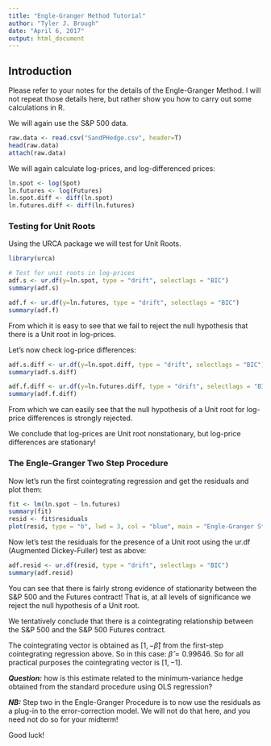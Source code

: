 ```yaml
---
title: "Engle-Granger Method Tutorial"
author: "Tyler J. Brough"
date: "April 6, 2017"
output: html_document
---
```


## Introduction

Please refer to your notes for the details of the Engle-Granger Method. I will not repeat those details here, but rather show you how to carry out some calculations in R.

We will again use the S&P 500 data.

```R
raw.data <- read.csv("SandPHedge.csv", header=T)
head(raw.data)
attach(raw.data)
```

We will again calculate log-prices, and log-differenced prices:

```R
ln.spot <- log(Spot)
ln.futures <- log(Futures)
ln.spot.diff <- diff(ln.spot)
ln.futures.diff <- diff(ln.futures)
```

### Testing for Unit Roots

Using the URCA package we will test for Unit Roots.

```R
library(urca)

# Test for unit roots in log-prices
adf.s <- ur.df(y=ln.spot, type = "drift", selectlags = "BIC")
summary(adf.s)

adf.f <- ur.df(y=ln.futures, type = "drift", selectlags = "BIC")
summary(adf.f)
```

From which it is easy to see that we fail to reject the null hypothesis that there is a Unit root in log-prices. 

Let's now check log-price differences:

```R
adf.s.diff <- ur.df(y=ln.spot.diff, type = "drift", selectlags = "BIC")
summary(adf.s.diff)

adf.f.diff <- ur.df(y=ln.futures.diff, type = "drift", selectlags = "BIC")
summary(adf.f.diff)
```

From which we can easily see that the null hypothesis of a Unit root for log-price differences is strongly rejected. 

We conclude that log-prices are Unit root nonstationary, but log-price differences are stationary!

### The Engle-Granger Two Step Procedure

Now let's run the first cointegrating regression and get the residuals and plot them:

```R
fit <- lm(ln.spot ~ ln.futures)
summary(fit)
resid <- fit$residuals
plot(resid, type = "b", lwd = 3, col = "blue", main = "Engle-Granger Step 1 Residuals")
```

Now let's test the residuals for the presence of a Unit root using the ur.df (Augmented Dickey-Fuller) test as above:

```R
adf.resid <- ur.df(resid, type = "drift", selectlags = "BIC")
summary(adf.resid)
```

You can see that there is fairly strong evidence of stationarity between the S&P 500 and the Futures contract! That is, at all levels of significance we reject the null hypothesis of a Unit root. 

We tentatively conclude that there is a cointegrating relationship between the S&P 500 and the S&P 500 Futures contract. 

The cointegrating vector is obtained as $[1, - \hat{\beta}]$ from the first-step cointegrating regression above. So in this case: $\hat{\beta} = 0.99646$. So for all practical purposes the cointegrating vector is $[1, -1]$. 

***Question:*** how is this estimate related to the minimum-variance hedge obtained from the standard procedure using OLS regression? 


***NB:*** Step two in the Engle-Granger Procedure is to now use the residuals as a plug-in to the error-correction model. We will not do that here, and you need not do so for your midterm!

Good luck!
